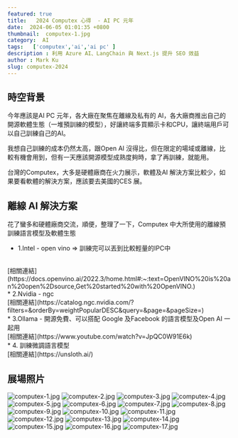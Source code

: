 ```yaml
---
featured: true
title:   2024 Computex 心得  - AI PC 元年
date:  2024-06-05 01:01:35 +0800
thumbnail:  computex-1.jpg
category:  AI  
tags:   ['computex','ai','ai pc' ]
description : 利用 Azure AI、LangChain 與 Next.js 提升 SEO 效益
author : Mark Ku
slug: computex-2024
---
```

## 時空背景
今年應該是AI PC 元年，各大廠在聚焦在離線及私有的 AI，各大廠商推出自己的開源軟體生態（一堆預訓練的模型），好讓終端多買顯示卡和CPU，讓終端用戶可以自己訓練自己的AI。

我想自己訓練的成本仍然太高，跟Open AI 沒得比，但在限定的場域或離線，比較有機會用到，但有一天應該開源模型成熟度夠時，拿了再訓練，就能用。

台灣的Computex，大多是硬體廠商在火力展示，軟體及AI 解決方案比較少，如果要看軟體的解決方案，應該要去美國的CES 展。

## 離線 AI 解決方案

花了蠻多和硬體廠商交流，順便，整理了一下，Computex 中大所使用的離線預訓練語言模型及軟體生態

* 1.Intel - open vino   => 訓練完可以丟到比較輕量的IPC中 
<br/>
[相關連結](https://docs.openvino.ai/2022.3/home.html#:~:text=OpenVINO%20is%20an%20open%2Dsource,Get%20started%20with%20OpenVINO.)
<br/>
* 2.Nvidia - ngc  
<br/>
[相關連結](https://catalog.ngc.nvidia.com/?filters=&orderBy=weightPopularDESC&query=&page=&pageSize=)
<br/>
* 3.Ollama - 開源免費、可以搭配 Google 及Facebook 的語言模型及Open AI 一起用  
<br/>
[相關連結](https://www.youtube.com/watch?v=JpQC0W91E6k)
<br/>
* 4. 訓練微調語言模型  
<br/>
[相關連結](https://unsloth.ai/)
<br/>

## 展場照片
![computex-1.jpg](computex-1.jpg)
![computex-2.jpg](computex-2.jpg)
![computex-3.jpg](computex-3.jpg)
![computex-4.jpg](computex-4.jpg)
![computex-5.jpg](computex-5.jpg)
![computex-6.jpg](computex-6.jpg)
![computex-7.jpg](computex-7.jpg)
![computex-8.jpg](computex-8.jpg)
![computex-9.jpg](computex-9.jpg)
![computex-10.jpg](computex-10.jpg)
![computex-11.jpg](computex-11.jpg)
![computex-12.jpg](computex-12.jpg)
![computex-13.jpg](computex-13.jpg)
![computex-14.jpg](computex-14.jpg)
![computex-15.jpg](computex-15.jpg)
![computex-16.jpg](computex-16.jpg)
![computex-17.jpg](computex-17.jpg)
